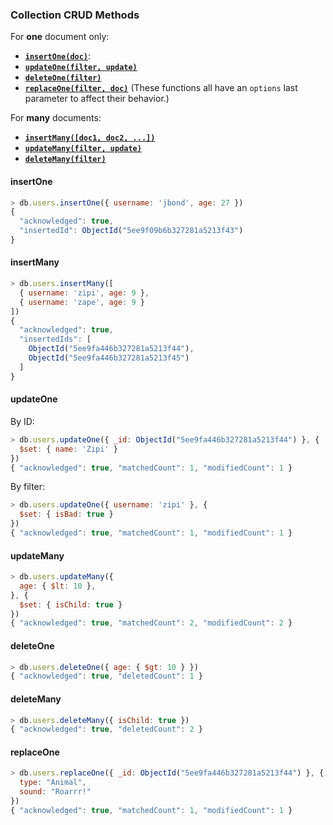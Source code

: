 ### Collection CRUD Methods

For **one** document only:

- [**`insertOne(doc)`**](https://www.mongodb.com/docs/manual/reference/method/db.collection.insertOne/):
- [**`updateOne(filter, update)`**](https://www.mongodb.com/docs/manual/reference/method/db.collection.updateOne/)
- [**`deleteOne(filter)`**](https://www.mongodb.com/docs/manual/reference/method/db.collection.deleteOne/)
- [**`replaceOne(filter, doc)`**](https://www.mongodb.com/docs/manual/reference/method/db.collection.replaceOne/)
  (These functions all have an `options` last parameter to affect their behavior.)

For **many** documents:

- [**`insertMany([doc1, doc2, ...])`**](https://www.mongodb.com/docs/manual/reference/method/db.collection.insertMany/)
- [**`updateMany(filter, update)`**](https://www.mongodb.com/docs/manual/reference/method/db.collection.updateMany/)
- [**`deleteMany(filter)`**](https://www.mongodb.com/docs/manual/reference/method/db.collection.deleteMany/)

#### insertOne
```js
> db.users.insertOne({ username: 'jbond', age: 27 })
{
  "acknowledged": true,
  "insertedId": ObjectId("5ee9f09b6b327281a5213f43")
}
```

#### insertMany
```js
> db.users.insertMany([
  { username: 'zipi', age: 9 },
  { username: 'zape', age: 9 }
])
{
  "acknowledged": true,
  "insertedIds": [
    ObjectId("5ee9fa446b327281a5213f44"),
    ObjectId("5ee9fa446b327281a5213f45")
  ]
}
```

#### updateOne

By ID:
```js
> db.users.updateOne({ _id: ObjectId("5ee9fa446b327281a5213f44") }, {
  $set: { name: 'Zipi' }
})
{ "acknowledged": true, "matchedCount": 1, "modifiedCount": 1 }
```

By filter:
```js
> db.users.updateOne({ username: 'zipi' }, {
  $set: { isBad: true }
})
{ "acknowledged": true, "matchedCount": 1, "modifiedCount": 1 }
```

#### updateMany

```js
> db.users.updateMany({
  age: { $lt: 10 },
}, {
  $set: { isChild: true }
})
{ "acknowledged": true, "matchedCount": 2, "modifiedCount": 2 }
```

#### deleteOne

```js
> db.users.deleteOne({ age: { $gt: 10 } })
{ "acknowledged": true, "deletedCount": 1 }
```

#### deleteMany

```js
> db.users.deleteMany({ isChild: true })
{ "acknowledged": true, "deletedCount": 2 }
```

#### replaceOne

```js
> db.users.replaceOne({ _id: ObjectId("5ee9fa446b327281a5213f44") }, {
  type: "Animal",
  sound: "Roarrr!"
})
{ "acknowledged": true, "matchedCount": 1, "modifiedCount": 1 }
```
